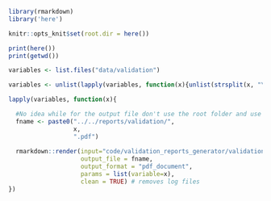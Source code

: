 ```r
library(rmarkdown)
library('here')

knitr::opts_knit$set(root.dir = here())
```

```r
print(here())
print(getwd())

variables <- list.files("data/validation")

variables <- unlist(lapply(variables, function(x){unlist(strsplit(x, "\\."))[1]}))

lapply(variables, function(x){

  #No idea while for the output file don't use the root folder and use as reference the ocation of the rmd file
  fname <- paste0("../../reports/validation/",
                  x, 
                  ".pdf") 
  
  rmarkdown::render(input="code/validation_reports_generator/validation.Rmd", 
                    output_file = fname,
                    output_format = "pdf_document",
                    params = list(variable=x),
                    clean = TRUE) # removes log files
})
```